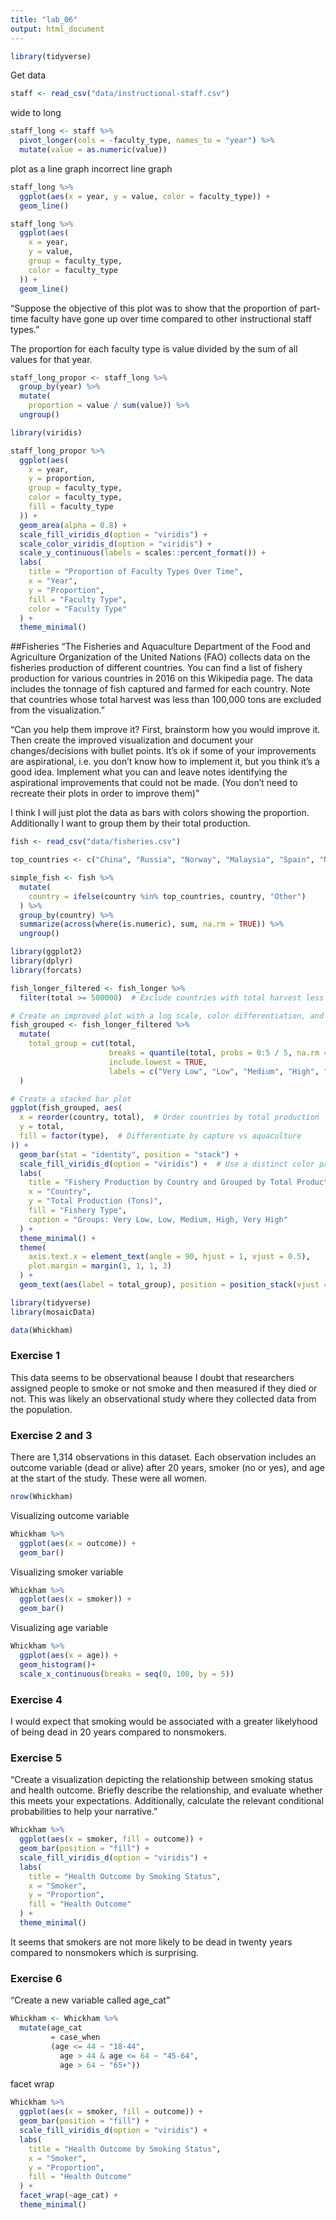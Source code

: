 ```yaml
---
title: "lab_06"
output: html_document
---
```

```r
library(tidyverse)

```

Get data
```r
staff <- read_csv("data/instructional-staff.csv")
```

wide to long 
```r
staff_long <- staff %>%
  pivot_longer(cols = -faculty_type, names_to = "year") %>%
  mutate(value = as.numeric(value))
```

plot as a line graph
incorrect line graph

```r
staff_long %>%
  ggplot(aes(x = year, y = value, color = faculty_type)) +
  geom_line()
```



```r
staff_long %>%
  ggplot(aes(
    x = year,
    y = value,
    group = faculty_type,
    color = faculty_type
  )) +
  geom_line()
```


"Suppose the objective of this plot was to show that the proportion of part-time faculty have gone up over time compared to other instructional staff types."

The proportion for each faculty type is value divided by the sum of all values for that year. 

```r
staff_long_propor <- staff_long %>%
  group_by(year) %>%
  mutate(
    proportion = value / sum(value)) %>%
  ungroup()
```

```r
library(viridis)

staff_long_propor %>%
  ggplot(aes(
    x = year,
    y = proportion,
    group = faculty_type,
    color = faculty_type,
    fill = faculty_type
  )) +
  geom_area(alpha = 0.8) + 
  scale_fill_viridis_d(option = "viridis") +  
  scale_color_viridis_d(option = "viridis") +
  scale_y_continuous(labels = scales::percent_format()) +
  labs(
    title = "Proportion of Faculty Types Over Time",
    x = "Year",
    y = "Proportion",
    fill = "Faculty Type",
    color = "Faculty Type"
  ) +
  theme_minimal()
```

##Fisheries
"The Fisheries and Aquaculture Department of the Food and Agriculture Organization of the United Nations (FAO) collects data on the fisheries production of different countries. You can find a list of fishery production for various countries in 2016 on this Wikipedia page. The data includes the tonnage of fish captured and farmed for each country. Note that countries whose total harvest was less than 100,000 tons are excluded from the visualization."

"Can you help them improve it? First, brainstorm how you would improve it. Then create the improved visualization and document your changes/decisions with bullet points. It’s ok if some of your improvements are aspirational, i.e. you don’t know how to implement it, but you think it’s a good idea. Implement what you can and leave notes identifying the aspirational improvements that could not be made. (You don’t need to recreate their plots in order to improve them)"

I think I will just plot the data as bars with colors showing the proportion. Additionally I want to group them by their total production.
```r
fish <- read_csv("data/fisheries.csv")
```

```r
top_countries <- c("China", "Russia", "Norway", "Malaysia", "Spain", "Nigeria", "France", "Mauritania", "Nambia", "Ghana")

simple_fish <- fish %>%
  mutate(
    country = ifelse(country %in% top_countries, country, "Other")
  ) %>%
  group_by(country) %>%
  summarize(across(where(is.numeric), sum, na.rm = TRUE)) %>%
  ungroup()

```

```r
library(ggplot2)
library(dplyr)
library(forcats)

fish_longer_filtered <- fish_longer %>%
  filter(total >= 500000)  # Exclude countries with total harvest less than 100,000 tons

# Create an improved plot with a log scale, color differentiation, and better labeling
fish_grouped <- fish_longer_filtered %>%
  mutate(
    total_group = cut(total,
                      breaks = quantile(total, probs = 0:5 / 5, na.rm = TRUE),
                      include.lowest = TRUE,
                      labels = c("Very Low", "Low", "Medium", "High", "Very High"))
  )

# Create a stacked bar plot
ggplot(fish_grouped, aes(
  x = reorder(country, total),  # Order countries by total production
  y = total,
  fill = factor(type),  # Differentiate by capture vs aquaculture
)) +
  geom_bar(stat = "identity", position = "stack") +
  scale_fill_viridis_d(option = "viridis") +  # Use a distinct color palette
  labs(
    title = "Fishery Production by Country and Grouped by Total Production",
    x = "Country",
    y = "Total Production (Tons)",
    fill = "Fishery Type",
    caption = "Groups: Very Low, Low, Medium, High, Very High"
  ) +
  theme_minimal() +
  theme(
    axis.text.x = element_text(angle = 90, hjust = 1, vjust = 0.5),
    plot.margin = margin(1, 1, 1, 3)
  ) +
  geom_text(aes(label = total_group), position = position_stack(vjust = 0.5), size = 3, color = "white")  # Show total group on each bar
```


```r
library(tidyverse)
library(mosaicData)

data(Whickham)
```

### Exercise 1
This data seems to be observational beause I doubt that researchers assigned people to smoke or not smoke and then measured if they died or not. This was likely an observational study where they collected data from the population.

### Exercise 2 and 3
There are 1,314 observations in this dataset. Each observation includes an outcome variable (dead or alive) after 20 years, smoker (no or yes), and age at the start of the study. These were all women.
```r
nrow(Whickham)
```
Visualizing outcome variable
```r
Whickham %>%
  ggplot(aes(x = outcome)) +
  geom_bar()
```

Visualizing smoker variable
```r
Whickham %>%
  ggplot(aes(x = smoker)) +
  geom_bar()
```

Visualizing age variable
```r
Whickham %>%
  ggplot(aes(x = age)) +
  geom_histogram()+
  scale_x_continuous(breaks = seq(0, 100, by = 5))
```

### Exercise 4
I would expect that smoking would be associated with a greater likelyhood of being dead in 20 years compared to nonsmokers.

### Exercise 5
"Create a visualization depicting the relationship between smoking status and health outcome. Briefly describe the relationship, and evaluate whether this meets your expectations. Additionally, calculate the relevant conditional probabilities to help your narrative."
```r
Whickham %>%
  ggplot(aes(x = smoker, fill = outcome)) +
  geom_bar(position = "fill") +
  scale_fill_viridis_d(option = "viridis") +
  labs(
    title = "Health Outcome by Smoking Status",
    x = "Smoker",
    y = "Proportion",
    fill = "Health Outcome"
  ) +
  theme_minimal()
```

It seems that smokers are not more likely to be dead in twenty years compared to nonsmokers which is surprising.

### Exercise 6
"Create a new variable called age_cat"
```r
Whickham <- Whickham %>%
  mutate(age_cat 
         = case_when
         (age <= 44 ~ "18-44",
           age > 44 & age <= 64 ~ "45-64",
           age > 64 ~ "65+"))
```

facet wrap
```r
Whickham %>%
  ggplot(aes(x = smoker, fill = outcome)) +
  geom_bar(position = "fill") +
  scale_fill_viridis_d(option = "viridis") +
  labs(
    title = "Health Outcome by Smoking Status",
    x = "Smoker",
    y = "Proportion",
    fill = "Health Outcome"
  ) +
  facet_wrap(~age_cat) +
  theme_minimal()
```